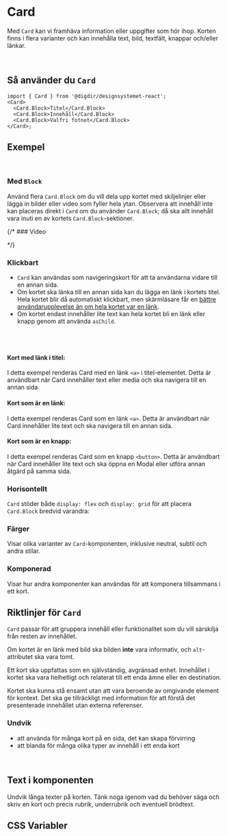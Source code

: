 
<Meta of={CardStories} />

# Card

Med `Card` kan vi framhäva information eller uppgifter som hör ihop. Korten finns i flera varianter och kan innehålla text, bild, textfält, knappar och/eller länkar.

<br />
<Primary />
<Controls />

## Så använder du `Card`

```tsx
import { Card } from '@digdir/designsystemet-react';
<Card>
  <Card.Block>Titel</Card.Block>
  <Card.Block>Innehåll</Card.Block>
  <Card.Block>Valfri fotnot</Card.Block>
</Card>;
```

## Exempel

<br />

### Med `Block`

Använd flera `Card.Block` om du vill dela upp kortet med skiljelinjer eller lägga in bilder eller video som fyller hela ytan.
Observera att innehåll inte kan placeras direkt i `Card` om du använder `Card.Block`; då ska allt innehåll vara inuti en av kortets `Card.Block`-sektioner.

<Canvas of={CardStories.Media} />

{/* ### Video

<Canvas of={CardStories.Video} /> */}

### Klickbart
- `Card` kan användas som navigeringskort för att ta användarna vidare till en annan sida.
- Om kortet ska länka till en annan sida kan du lägga en länk i kortets titel. Hela kortet blir då automatiskt klickbart, men skärmläsare får en [bättre användarupplevelse än om hela kortet var en länk](https://adrianroselli.com/2020/02/block-links-cards-clickable-regions-etc.html).
- Om kortet endast innehåller lite text kan hela kortet bli en länk eller knapp genom att använda `asChild`.

<br />
<br />

#### Kort med länk i titel:
I detta exempel renderas Card med en länk `<a>` i titel-elementet. Detta är användbart när Card innehåller text eller media och ska navigera till en annan sida.

<Canvas of={CardStories.WithLink} />

#### Kort som är en länk:
I detta exempel renderas Card som en länk `<a>`. Detta är användbart när Card innehåller lite text och ska navigera till en annan sida.

<Canvas of={CardStories.AsLink} />

#### Kort som är en knapp:

I detta exempel renderas Card som en knapp `<button>`. Detta är användbart när Card innehåller lite text och ska öppna en Modal eller utföra annan åtgärd på samma sida.

<Canvas of={CardStories.AsButton} />

### Horisontellt

`Card` stöder både `display: flex` och `display: grid` för att placera `Card.Block` bredvid varandra:

<Canvas of={CardStories.AsGrid} />

### Färger

Visar olika varianter av `Card`-komponenten, inklusive neutral, subtil och andra stilar.

<Canvas of={CardStories.Variants} />

### Komponerad

Visar hur andra komponenter kan användas för att komponera tillsammans i ett kort.

<Canvas of={CardStories.Composed} />

## Riktlinjer för `Card`

`Card` passar för att gruppera innehåll eller funktionalitet som du vill särskilja från resten av innehållet.

Om kortet är en länk med bild ska bilden **inte** vara informativ, och `alt`-attributet ska vara tomt.

Ett kort ska uppfattas som en självständig, avgränsad enhet. Innehållet i kortet ska vara helhetligt och relaterat till ett enda ämne eller en destination.

Kortet ska kunna stå ensamt utan att vara beroende av omgivande element för kontext. Det ska ge tillräckligt med information för att förstå det presenterade innehållet utan externa referenser.

### Undvik

- att använda för många kort på en sida, det kan skapa förvirring
- att blanda för många olika typer av innehåll i ett enda kort

<br/>

## Text i komponenten

Undvik långa texter på korten. Tänk noga igenom vad du behöver säga och skriv en kort och precis rubrik, underrubrik och eventuell brödtext.

## CSS Variabler

<CssVariables css={css} />
